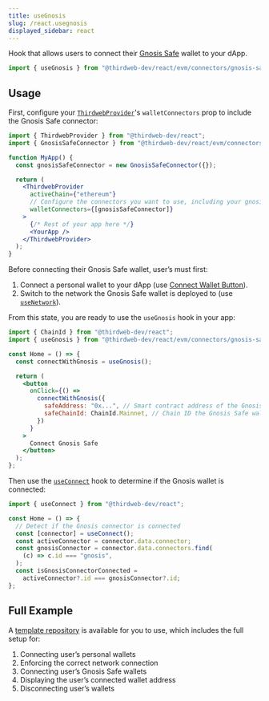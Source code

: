 ```yaml
---
title: useGnosis
slug: /react.usegnosis
displayed_sidebar: react
---
```



Hook that allows users to connect their [Gnosis Safe](https://gnosis-safe.io/) wallet to your dApp.

```jsx
import { useGnosis } from "@thirdweb-dev/react/evm/connectors/gnosis-safe";
```

## Usage

First, configure your [`ThirdwebProvider`](/react/react.thirdwebprovider#walletconnectors)'s
`walletConnectors` prop to include the Gnosis Safe connector:

```jsx
import { ThirdwebProvider } from "@thirdweb-dev/react";
import { GnosisSafeConnector } from "@thirdweb-dev/react/evm/connectors/gnosis-safe";

function MyApp() {
  const gnosisSafeConnector = new GnosisSafeConnector({});

  return (
    <ThirdwebProvider
      activeChain={"ethereum"}
      // Configure the connectors you want to use, including your gnosisSafeConnector
      walletConnectors={[gnosisSafeConnector]}
    >
      {/* Rest of your app here */}
      <YourApp />
    </ThirdwebProvider>
  );
}
```

Before connecting their Gnosis Safe wallet, user&rsquo;s must first:

1. Connect a personal wallet to your dApp (use [Connect Wallet Button](/react/react.connectwallet)).
2. Switch to the network the Gnosis Safe wallet is deployed to (use [`useNetwork`](/react/react.usenetwork)).

From this state, you are ready
to use the `useGnosis` hook in your app:

```jsx
import { ChainId } from "@thirdweb-dev/react";
import { useGnosis } from "@thirdweb-dev/react/evm/connectors/gnosis-safe";

const Home = () => {
  const connectWithGnosis = useGnosis();

  return (
    <button
      onClick={() =>
        connectWithGnosis({
          safeAddress: "0x...", // Smart contract address of the Gnosis Safe wallet
          safeChainId: ChainId.Mainnet, // Chain ID the Gnosis Safe wallet is deployed to
        })
      }
    >
      Connect Gnosis Safe
    </button>
  );
};
```

Then use the [`useConnect`](/react/react.useconnect) hook to determine if the Gnosis wallet is connected:

```jsx
import { useConnect } from "@thirdweb-dev/react";

const Home = () => {
  // Detect if the Gnosis connector is connected
  const [connector] = useConnect();
  const activeConnector = connector.data.connector;
  const gnosisConnector = connector.data.connectors.find(
    (c) => c.id === "gnosis",
  );
  const isGnosisConnectorConnected =
    activeConnector?.id === gnosisConnector?.id;
};
```

## Full Example

A [template repository](https://github.com/thirdweb-example/gnosis-safe)
is available for you to use, which includes the full setup for:

1. Connecting user&rsquo;s personal wallets
2. Enforcing the correct network connection
3. Connecting user&rsquo;s Gnosis Safe wallets
4. Displaying the user&rsquo;s connected wallet address
5. Disconnecting user&rsquo;s wallets

<div className="row" style={{ marginBottom: 24, padding: 8, flexWrap: "wrap" }}>
  <div className="col col--12" style={{ padding: 8 }}>
    <QuickstartCard
      name="Template: Gnosis Safe Wallet Connection"
      link="https://github.com/thirdweb-example/gnosis-safe"
      image="/assets/icons/education.png"
    />
  </div>
</div>
